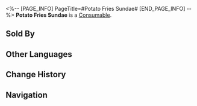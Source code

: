 <%-- [PAGE_INFO]
PageTitle=#Potato Fries Sundae#
[END_PAGE_INFO] --%>
{{Item Infobox
|id          = 408611
|image       = Item Potato Fries Sundae.png
|type        = Consumable
|invCategory = Consumables
|rarity      = 3
|effect      = Upon use, grants all allies a random effect from the following for the next battle: Deals 15% more Ice DMG and increases Fire RES by 15%, or deals 15% more Fire DMG and increases Ice RES by 15%.
|description = Strictly, the Potato Fries Sundae is not merely a food but a unique culinary experience that can only be realized within a dream world. In this realm, potato fries never go soft because of cooling down, and the ice cream never melts because of warming up. Cold and heat achieve perfect harmony here.
|source1     = [[Clock Diner]]
}}
{{Description|''"Finally, no more upset stomachs."''}}
'''Potato Fries Sundae''' is a [[Consumable]].

==Sold By==
{{Shop Availability}}

==Other Languages==
{{Other Languages
|en   = Potato Fries Sundae
|zhs  = 薯条圣代
|zht  = 薯條聖代
|ja   = フライドポテトサンデー
|ko   = 감자튀김 선디
|es   = Helado de papas fritas
|fr   = Sundae-frite
|ru   = Мороженое с картошкой фри
|th   = Potato Fries Sundae
|vi   = Kem Khoai Tây Chiên
|de   = Pommes-Eis
|id   = Potato Fries Sundae
|pt   = Sundae de Batata Frita
}}

==Change History==
{{Change History|2.0}}

==Navigation==
{{Consumable Navbox}}